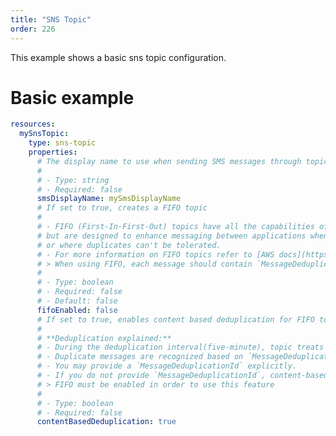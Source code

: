 ```yaml
---
title: "SNS Topic"
order: 226
---
```


This example shows a basic sns topic configuration.

# Basic example

```yml
resources:
  mySnsTopic:
    type: sns-topic
    properties:
      # The display name to use when sending SMS messages through topic subscriptions.
      #
      # - Type: string
      # - Required: false
      smsDisplayName: mySmsDisplayName
      # If set to true, creates a FIFO topic
      #
      # - FIFO (First-In-First-Out) topics have all the capabilities of the standard topics,
      # but are designed to enhance messaging between applications when the order of operations and events is critical,
      # or where duplicates can't be tolerated.
      # - For more information on FIFO topics refer to [AWS docs](https://docs.aws.amazon.com/sns/latest/dg/sns-fifo-topics.html)
      # > When using FIFO, each message should contain `MessageDeduplicationId` or **contentBasedDeduplication** must be enabled.
      #
      # - Type: boolean
      # - Required: false
      # - Default: false
      fifoEnabled: false
      # If set to true, enables content based deduplication for FIFO topic
      #
      # **Deduplication explained:**
      # - During the deduplication interval(five-minute), topic treats messages identifies duplicates and delivers only one copy of the message
      # - Duplicate messages are recognized based on `MessageDeduplicationId`:
      # - You may provide a `MessageDeduplicationId` explicitly.
      # - If you do not provide `MessageDeduplicationId`, content-based deduplication is used(if enabled) - this means Amazon SNS uses a SHA-256 hash to generate the `MessageDeduplicationId` using the body of the message (but not the attributes of the message).
      # > FIFO must be enabled in order to use this feature
      #
      # - Type: boolean
      # - Required: false
      contentBasedDeduplication: true
```